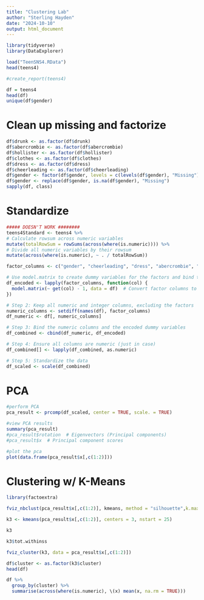 ```yaml
---
title: "Clustering Lab"
author: "Sterling Hayden"
date: "2024-10-10"
output: html_document
---
```


```r
library(tidyverse)
library(DataExplorer)
```


```r
load("TeenSNS4.RData") 
head(teens4)
```


```r
#create_report(teens4)
```


```r
df = teens4
head(df)
unique(df$gender)
```


# Clean up missing and factorize
```r
df$drunk <- as.factor(df$drunk)
df$abercrombie <- as.factor(df$abercrombie)
df$hollister <- as.factor(df$hollister)
df$clothes <- as.factor(df$clothes)
df$dress <- as.factor(df$dress)
df$cheerleading <- as.factor(df$cheerleading)
df$gender <- factor(df$gender, levels = c(levels(df$gender), "Missing"))
df$gender <- replace(df$gender, is.na(df$gender), "Missing")
sapply(df, class)
```


# Standardize
```r
##### DOESN'T WORK ########
teens4Standard <- teens4 %>% 
# Calculate rowsum across numeric variables
mutate(totalRowSum = rowSums(across(where(is.numeric)))) %>% 
# Divide all numeric variables by their rowsum
mutate(across(where(is.numeric), ~ . / totalRowSum))
```


```r
factor_columns <- c("gender", "cheerleading", "dress", "abercrombie", "hollister", "shopping", "drunk")

# Use model.matrix to create dummy variables for the factors and bind them with numeric columns
df_encoded <- lapply(factor_columns, function(col) {
  model.matrix(~ get(col) - 1, data = df)  # Convert factor columns to dummies, remove intercept
})

# Step 2: Keep all numeric and integer columns, excluding the factors
numeric_columns <- setdiff(names(df), factor_columns)
df_numeric <- df[, numeric_columns]

# Step 3: Bind the numeric columns and the encoded dummy variables
df_combined <- cbind(df_numeric, df_encoded)

# Step 4: Ensure all columns are numeric (just in case)
df_combined[] <- lapply(df_combined, as.numeric)

# Step 5: Standardize the data
df_scaled <- scale(df_combined)
```


# PCA
```r
#perform PCA
pca_result <- prcomp(df_scaled, center = TRUE, scale. = TRUE)

#view PCA results
summary(pca_result)
#pca_result$rotation  # Eigenvectors (Principal components)
#pca_result$x  # Principal component scores

#plot the pca
plot(data.frame(pca_result$x[,c(1:2)]))
```


# Clustering w/ K-Means
```r
library(factoextra)
```

```r
fviz_nbclust(pca_result$x[,c(1:2)], kmeans, method = "silhouette",k.max = 4)
```

```r
k3 <- kmeans(pca_result$x[,c(1:2)], centers = 3, nstart = 25)
```

```r
k3
```


```r
k3$tot.withinss
```

```r
fviz_cluster(k3, data = pca_result$x[,c(1:2)])
```


```r
df$cluster <- as.factor(k3$cluster)
head(df)
```


```r
df %>%
  group_by(cluster) %>%
  summarise(across(where(is.numeric), \(x) mean(x, na.rm = TRUE))) 
```